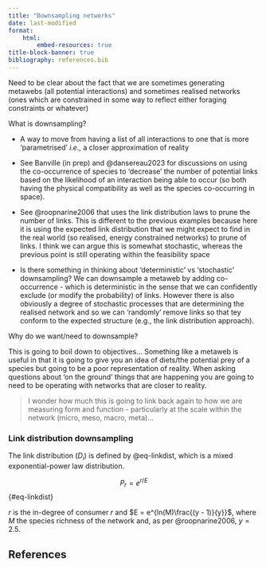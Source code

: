 ```yaml
---
title: "Downsampling networks"
date: last-modified
format:
    html:
        embed-resources: true
title-block-banner: true
bibliography: references.bib
---
```


Need to be clear about the fact that we are sometimes generating metawebs (all potential interactions) and sometimes realised networks (ones which are constrained in some way to reflect either foraging constraints or whatever)

What is downsampling?

-   A way to move from having a list of all interactions to one that is more 'parametrised' *i.e.,* a closer approximation of reality

-   See Banville (in prep) and @dansereau2023 for discussions on using the co-occurrence of species to 'decrease' the number of potential links based on the likelihood of an interaction being able to occur (so both having the physical compatibility as well as the species co-occurring in space).

-   See @roopnarine2006 that uses the link distribution laws to prune the number of links. This is different to the previous examples because here it is using the expected link distribution that we might expect to find in the real world (so realised, energy constrained networks) to prune of links. I think we can argue this is somewhat stochastic, whereas the previous point is still operating within the feasibility space

-   Is there something in thinking about 'deterministic' vs 'stochastic' downsampling? We can downsample a metaweb by adding co-occurrence - which is deterministic in the sense that we can confidently exclude (or modify the probability) of links. However there is also obviously a degree of stochastic processes that are determining the realised network and so we can 'randomly' remove links so that tey conform to the expected structure (e.g., the link distribution approach).

Why do we want/need to downsample?

This is going to boil down to objectives... Something like a metaweb is useful in that it is going to give you an idea of diets/the potential prey of a species but going to be a poor representation of reality. When asking questions about 'on the ground' things that are happening you are going to need to be operating with networks that are closer to reality.

> I wonder how much this is going to link back again to how we are measuring form and function - particularly at the scale within the network (micro, meso, macro, meta)...

### Link distribution downsampling 

The link distribution ($D_{i}$) is defined by @eq-linkdist, which is a mixed exponential-power law distribution.

$$
P_{r} = e^{r/E}
$${#eq-linkdist}

$r$ is the in-degree of consumer $r$ and  $E = e^{ln(M)\frac{(y - 1)}{y}}$, where $M$ the species richness of the network and, as per @roopnarine2006, $y = 2.5$.

## References {.unnumbered}

::: {#refs}
:::